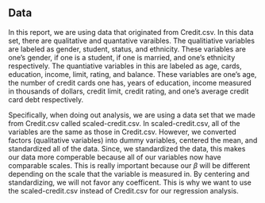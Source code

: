 ## Data

In this report, we are using data that originated from Credit.csv. In this data set, there are qualitative and quantative varaibles. The qualitiative variables are labeled as gender, student, status, and ethnicity. These variables are one's gender, if one is a student, if one is married, and one's ethnicity respectively. The quantiative variables in this are labeled as age, cards, education, income, limit, rating, and balance. These variables are one's age, the number of credit cards one has, years of education, income measured in thousands of dollars, credit limit, credit rating, and one's average credit card debt respectively.

Specifically, when doing out analysis, we are using a data set that we made from Credit.csv called scaled-credit.csv. In scaled-credit.csv, all of the variables are the same as those in Credit.csv. However, we converted factors (qualitative variables) into dummy variables, centered the mean, and standardized all of the data. Since, we standardized the data, this makes our data more comperable because all of our variables now have comparable scales. This is really important because our $\beta$ will be different depending on the scale that the variable is measured in. By centering and standardizing, we will not favor any coefficent. This is why we want to use the scaled-credit.csv instead of Credit.csv for our regression analysis. 